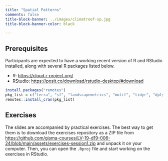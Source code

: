 ```yaml
---
title: "Spatial Patterns"
comments: false
title-block-banner: ../images/climatroof-sp.jpg
title-block-banner-color: black

---
```




## Prerequisites

Participants are expected to have a working recent version of R and RStudio installed, along with several R packages listed below.

- R: <https://cloud.r-project.org/>
- RStudio: <https://posit.co/download/rstudio-desktop/#download>

```r
install.packages("remotes")
pkg_list = c("terra", "sf", "landscapemetrics", "motif", "tidyr", "dplyr")
remotes::install_cran(pkg_list)
```

## Exercises

The slides are accompanied by practical exercises.
The best way to get them is to download the exercises repository as a ZIP file from <https://github.com/gisma-courses/LV-19-d19-006-24/blob/main/assets/exercises-session1.zip> and unpack it on your computer.
Then, you can open the `.Rproj` file and start working on the exercises in RStudio.